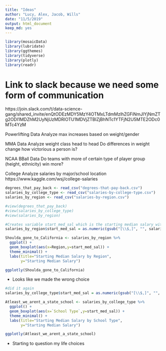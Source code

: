 ```yaml
---
title: "Ideas"
author: "Lucy, Alex, Jacob, Wills"
date: "11/5/2019"
output: html_document
keep_md: yes
---
```

```r
library(mosaicData) 
library(lubridate)
library(ggthemes)
library(tidyverse)
library(plotly)
library(readr)
```

# Link to slack because we need some form of communication

https://join.slack.com/t/data-science-gang/shared_invite/enQtODEzMDY5MzY4OTMxLTdmMzlhZGFiNmJlYjNmZTg2ODI1MDZhM2UyNjUzMDRlOTU1MDVjZTBlZjBhNTc1YTFjN2U5MTE2ODc0MTc4YzM

Powerlifting Data
  Analyze max increases based on weight/gender

MMA Data
  Analyze weight class head to head
  Do differences in weight change how victorious a person is?

NCAA BBall Data
  Do teams with more of certain type of player group (height, ethnicity) win more?
  
College
  Analyze salaries by major/school location
  https://www.kaggle.com/wsj/college-salaries 
 
```r
degrees_that_pay_back <- read_csv("degrees-that-pay-back.csv")
salaries_by_college_type <- read_csv("salaries-by-college-type.csv")
salaries_by_region <- read_csv("salaries-by-region.csv")

#view(degrees_that_pay_back)
#view(salaries_by_college_type)
#view(salaries_by_region)
```
```r
#Creates variable start_med_sal which is the starting median salary without $ and , so it can be computed as a numerical variable
salaries_by_region$start_med_sal = as.numeric(gsub("[\\$,]", "", salaries_by_region$`Starting Median Salary`))

Shoulda_gone_to_California <- salaries_by_region %>% 
  ggplot() +
  geom_boxplot(aes(x=Region,y=start_med_sal)) +
  theme_minimal() +
  labs(title="Starting Median Salary by Region",
       y="Starting Median Salary")

ggplotly(Shoulda_gone_to_California)
```
 - Looks like we made the wrong choice 
 
```r
#did it again
salaries_by_college_type$start_med_sal = as.numeric(gsub("[\\$,]", "", salaries_by_college_type$`Starting Median Salary`))

Atleast_we_arent_a_state_school <- salaries_by_college_type %>% 
  ggplot() +
  geom_boxplot(aes(x=`School Type`,y=start_med_sal)) + 
  theme_minimal() +
  labs(title="Starting Median Salary by School Type",
       y="Starting Median Salary")

ggplotly(Atleast_we_arent_a_state_school)
```
 - Starting to question my life choices
 
 
  